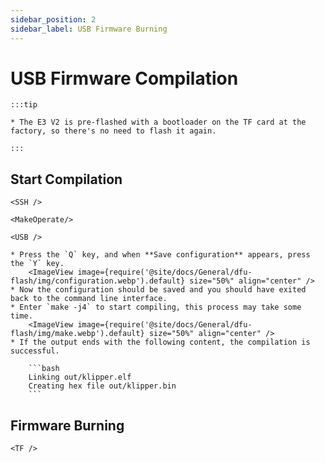 ```yaml
---
sidebar_position: 2
sidebar_label: USB Firmware Burning
---
```




# USB Firmware Compilation

    :::tip

    * The E3 V2 is pre-flashed with a bootloader on the TF card at the factory, so there's no need to flash it again.

    :::

## Start Compilation

    <SSH />

    <MakeOperate/>

    <USB />

    * Press the `Q` key, and when **Save configuration** appears, press the `Y` key.
        <ImageView image={require('@site/docs/General/dfu-flash/img/configuration.webp').default} size="50%" align="center" />
    * Now the configuration should be saved and you should have exited back to the command line interface.
    * Enter `make -j4` to start compiling, this process may take some time.
        <ImageView image={require('@site/docs/General/dfu-flash/img/make.webp').default} size="50%" align="center" />
    * If the output ends with the following content, the compilation is successful.

        ```bash
        Linking out/klipper.elf
        Creating hex file out/klipper.bin
        ```


## Firmware Burning
    
    <TF />
